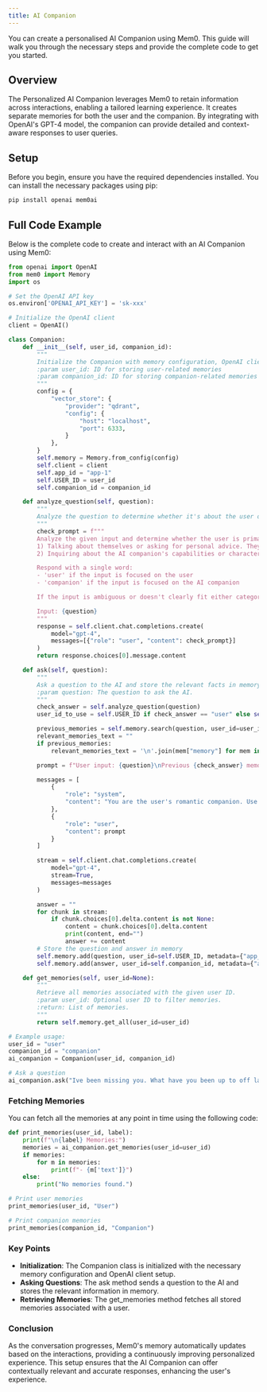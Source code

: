 ```yaml
---
title: AI Companion
---
```


<Snippet file="async-memory-add.mdx" />

You can create a personalised AI Companion using Mem0. This guide will walk you through the necessary steps and provide the complete code to get you started.

## Overview

The Personalized AI Companion leverages Mem0 to retain information across interactions, enabling a tailored learning experience. It creates separate memories for both the user and the companion. By integrating with OpenAI's GPT-4 model, the companion can provide detailed and context-aware responses to user queries.

## Setup
Before you begin, ensure you have the required dependencies installed. You can install the necessary packages using pip:

```bash
pip install openai mem0ai
```

## Full Code Example

Below is the complete code to create and interact with an AI Companion using Mem0:

```python
from openai import OpenAI
from mem0 import Memory
import os

# Set the OpenAI API key
os.environ['OPENAI_API_KEY'] = 'sk-xxx'

# Initialize the OpenAI client
client = OpenAI()

class Companion:
    def __init__(self, user_id, companion_id):
        """
        Initialize the Companion with memory configuration, OpenAI client, and user IDs.
        :param user_id: ID for storing user-related memories
        :param companion_id: ID for storing companion-related memories
        """
        config = {
            "vector_store": {
                "provider": "qdrant",
                "config": {
                    "host": "localhost",
                    "port": 6333,
                }
            },
        }
        self.memory = Memory.from_config(config)
        self.client = client
        self.app_id = "app-1"
        self.USER_ID = user_id
        self.companion_id = companion_id

    def analyze_question(self, question):
        """
        Analyze the question to determine whether it's about the user or the companion.
        """
        check_prompt = f"""
        Analyze the given input and determine whether the user is primarily:
        1) Talking about themselves or asking for personal advice. They may use words like "I" for this. 
        2) Inquiring about the AI companion's capabilities or characteristics They may use words like "you" for this.

        Respond with a single word:
        - 'user' if the input is focused on the user
        - 'companion' if the input is focused on the AI companion

        If the input is ambiguous or doesn't clearly fit either category, respond with 'user'.

        Input: {question}
        """
        response = self.client.chat.completions.create(
            model="gpt-4",
            messages=[{"role": "user", "content": check_prompt}]
        )
        return response.choices[0].message.content

    def ask(self, question):
        """
        Ask a question to the AI and store the relevant facts in memory
        :param question: The question to ask the AI.
        """
        check_answer = self.analyze_question(question)
        user_id_to_use = self.USER_ID if check_answer == "user" else self.companion_id

        previous_memories = self.memory.search(question, user_id=user_id_to_use)
        relevant_memories_text = ""
        if previous_memories:
            relevant_memories_text = '\n'.join(mem["memory"] for mem in previous_memories)

        prompt = f"User input: {question}\nPrevious {check_answer} memories: {relevant_memories_text}"

        messages = [
            {
                "role": "system",
                "content": "You are the user's romantic companion. Use the user's input and previous memories to respond. Answer based on the context provided."
            },
            {
                "role": "user",
                "content": prompt
            }
        ]

        stream = self.client.chat.completions.create(
            model="gpt-4",
            stream=True,
            messages=messages
        )

        answer = ""
        for chunk in stream:
            if chunk.choices[0].delta.content is not None:
                content = chunk.choices[0].delta.content
                print(content, end="")
                answer += content
        # Store the question and answer in memory
        self.memory.add(question, user_id=self.USER_ID, metadata={"app_id": self.app_id})
        self.memory.add(answer, user_id=self.companion_id, metadata={"app_id": self.app_id})

    def get_memories(self, user_id=None):
        """
        Retrieve all memories associated with the given user ID.
        :param user_id: Optional user ID to filter memories.
        :return: List of memories.
        """
        return self.memory.get_all(user_id=user_id)

# Example usage:
user_id = "user"
companion_id = "companion"
ai_companion = Companion(user_id, companion_id)

# Ask a question
ai_companion.ask("Ive been missing you. What have you been up to off late?")
```

### Fetching Memories

You can fetch all the memories at any point in time using the following code:

```python
def print_memories(user_id, label):
    print(f"\n{label} Memories:")
    memories = ai_companion.get_memories(user_id=user_id)
    if memories:
        for m in memories:
            print(f"- {m['text']}")
    else:
        print("No memories found.")

# Print user memories
print_memories(user_id, "User")

# Print companion memories
print_memories(companion_id, "Companion")
```

### Key Points

- **Initialization**: The Companion class is initialized with the necessary memory configuration and OpenAI client setup.
- **Asking Questions**: The ask method sends a question to the AI and stores the relevant information in memory.
- **Retrieving Memories**: The get_memories method fetches all stored memories associated with a user.

### Conclusion

As the conversation progresses, Mem0's memory automatically updates based on the interactions, providing a continuously improving personalized experience. This setup ensures that the AI Companion can offer contextually relevant and accurate responses, enhancing the user's experience.
